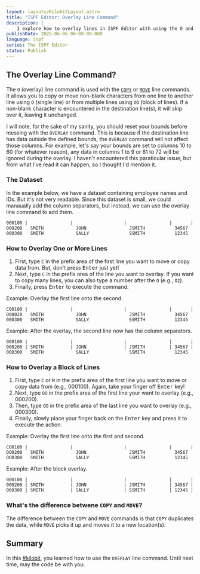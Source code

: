 ```yaml
---
layout: layouts/KilobitLayout.astro
title: "ISPF Editor: Overlay Line Command"
description: |
    I explore how to overlay lines in ISPF Editor with using the O and OO line commands. 
publishDate: 2025-06-06 00:00:00-800
language: ispf
series: The ISPF Editor
status: Publish
---
```

## The Overlay Line Command?
The `O` (overlay) line command is used with the [`COPY`](/kilobits/ispf/copy-line/) or [`MOVE`](/kilobits/ispf/move-line/) line commands. It allows you to copy or move non-blank characters from one line to another line using `O` (single line) or from multiple lines using `OO` (block of lines). If a non-blank character is encountered in the destination line(s), it will skip over it, leaving it unchanged.

I will note, for the sake of my sanity, you should reset your bounds before messing with the `OVERLAY` command. This is because if the destination line has data outside the defined bounds, the `OVERLAY` command will not affect those columns. For example, let's say your bounds are set to columns 10 to 60 (for whatever reason), any data in columns 1 to 9 or 61 to 72 will be ignored during the overlay. I haven't encountered this paraticular issue, but from what I've read it can happen, so I thought I'd mention it.

### The Dataset
In the example below, we have a dataset containing employee names and IDs. But it's not very readable. Since this dataset is small, we could manaually add the column separators, but instead, we can use the overlay line command to add them.

```
000100 |                |                   |                |       |
000200   SMITH            JOHN                JSMITH           34567  
000300   SMITH            SALLY               SSMITH           12345  
```

### How to Overlay One or More Lines
1. First, type `C` in the prefix area of the first line you want to move or copy data from. But, don't press <kbd>Enter</kbd> just yet!
2. Next, type `C` in the prefix area of the line you want to overlay. If you want to copy many lines, you can also type a number after the `O` (e.g., `O2`).
3. Finally, press <kbd>Enter</kbd> to execute the command.

Example: Overlay the first line onto the second.
``` 
C00100 |                |                   |                |       |
O00020   SMITH            JOHN                JSMITH           34567  
000300   SMITH            SALLY               SSMITH           12345  
```

Example: After the overlay, the second line now has the column separators.
```
000100 |                |                   |                |       |
000200 | SMITH          | JOHN              | JSMITH         | 34567 |
000300   SMITH            SALLY               SSMITH           12345  
```

### How to Overlay a Block of Lines
1. First, type `C` or `M` in the prefix area of the first line you want to move or copy data from (e.g., 000100). Again, take your finger off <kbd>Enter</kbd> key!
2. Next, type `OO` in the prefix area of the first line your want to overlay (e.g., 000200). 
3. Then, type `OO` in the prefix area of the last line you want to overlay (e.g., 000300).
4. Finally, slowly place your finger back on the <kbd>Enter</kbd> key and press it to execute the action.

Example: Overlay the first line onto the first and second.
``` 
C00100 |                |                   |                |       |
OO0200   SMITH            JOHN                JSMITH           34567  
OO0300   SMITH            SALLY               SSMITH           12345  
```
Example: After the block overlay.
```
000100 |                |                   |                |       |
000200 | SMITH          | JOHN              | JSMITH         | 34567 |
000300 | SMITH          | SALLY             | SSMITH         | 12345 |
```

### What's the difference betwene `COPY` and `MOVE`?
The difference between the `COPY` and `MOVE` commands is that `COPY` duplicates the data, while `MOVE` picks it up and moves it to a new location(s).

## Summary
In this [#kilobit](/kilobits), you learned how to use the `OVERLAY` line command. Until next time, may the code be with you.
